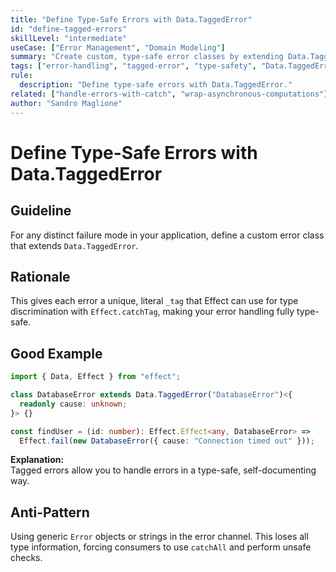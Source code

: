 ```yaml
---
title: "Define Type-Safe Errors with Data.TaggedError"
id: "define-tagged-errors"
skillLevel: "intermediate"
useCase: ["Error Management", "Domain Modeling"]
summary: "Create custom, type-safe error classes by extending Data.TaggedError to make error handling robust, predictable, and self-documenting."
tags: ["error-handling", "tagged-error", "type-safety", "Data.TaggedError", "errors"]
rule:
  description: "Define type-safe errors with Data.TaggedError."
related: ["handle-errors-with-catch", "wrap-asynchronous-computations"]
author: "Sandro Maglione"
---
```


# Define Type-Safe Errors with Data.TaggedError

## Guideline

For any distinct failure mode in your application, define a custom error class
that extends `Data.TaggedError`.

## Rationale

This gives each error a unique, literal `_tag` that Effect can use for type
discrimination with `Effect.catchTag`, making your error handling fully
type-safe.

## Good Example

```typescript
import { Data, Effect } from "effect";

class DatabaseError extends Data.TaggedError("DatabaseError")<{
  readonly cause: unknown;
}> {}

const findUser = (id: number): Effect.Effect<any, DatabaseError> =>
  Effect.fail(new DatabaseError({ cause: "Connection timed out" }));
```

**Explanation:**  
Tagged errors allow you to handle errors in a type-safe, self-documenting way.

## Anti-Pattern

Using generic `Error` objects or strings in the error channel. This loses all
type information, forcing consumers to use `catchAll` and perform unsafe
checks.

